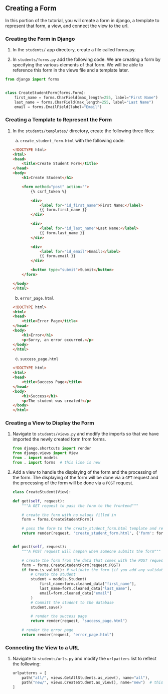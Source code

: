 ## Creating a Form


In this portion of the tutorial, you will create a form in django, a template to represent that form, a view, and connect the view to the url.


### Creating the Form in Django

1. In the `students/` app directory, create a file called forms.py.

2. In `students/forms.py` add the following code. We are creating a form by specifying the various elements of that form. We will be able to reference this form in the views file and a template later.

```python
from django import forms


class CreateStudentForm(forms.Form):
    first_name = forms.CharField(max_length=255, label="First Name")
    last_name = forms.CharField(max_length=255, label="Last Name")
    email = forms.EmailField(label="Email")

```


### Creating a Template to Represent the Form

1. In the `students/templates/` directory, create the following three files:

    a. `create_student_form.html` with the following code:

    ```html
    <!DOCTYPE html>
    <html>
    <head>
        <title>Create Student Form</title>
    </head>
    <body>
        <h1>Create Student</h1>

        <form method="post" action="">
            {% csrf_token %}

            <div>
                <label for="id_first_name">First Name:</label>
                {{ form.first_name }}
            </div>

            <div>
                <label for="id_last_name">Last Name:</label>
                {{ form.last_name }}
            </div>

            <div>
                <label for="id_email">Email:</label>
                {{ form.email }}
            </div>

            <button type="submit">Submit</button>
        </form>

    </body>
    </html>
    ```

    b. `error_page.html`

    ```html
    <!DOCTYPE html>
    <html>
    <head>
        <title>Error Page</title>
    </head>
    <body>
        <h1>Error</h1>
        <p>Sorry, an error occurred.</p>
    </body>
    </html>
    ```

    c. `success_page.html`

    ```html
    <!DOCTYPE html>
    <html>
    <head>
        <title>Success Page</title>
    </head>
    <body>
        <h1>Success</h1>
        <p>The student was created!</p>
    </body>
    </html>
    ```

### Creating a View to Display the Form

1. Navigate to `students/views.py` and modify the imports so that we have imported the newly created form from forms.

    ```python
    from django.shortcuts import render
    from django.views import View
    from . import models
    from . import forms  # this line is new
    ```

2. Add a view to handle the displaying of the form and the processing of the form. The displaying of the form will be done via a `GET` request and the processing of the form will be done via a `POST` request.

    ```python
    class CreateStudent(View):
    
    def get(self, request):
        """A GET request to pass the form to the frontend"""

        # create the form with no values filled in
        form = forms.CreateStudentForm()

        # pass the form to the create_student_form.html template and render it
        return render(request, 'create_student_form.html', {'form': form})
    
    
    def post(self, request):
        """A POST request will happen when someone submits the form"""

        # create the form from the data that comes with the POST request
        form = forms.CreateStudentForm(request.POST)
        if form.is_valid(): # validate the form (if you add any validation)
            # Create the student
            student = models.Student(
                first_name=form.cleaned_data["first_name"], 
                last_name=form.cleaned_data["last_name"], 
                email=form.cleaned_data["email"]
            )
            # Committ the student to the database
            student.save()
            
            # render the success page
            return render(request, "success_page.html")
        
        # render the error page
        return render(request, "error_page.html")
    ```

### Connecting the View to a URL

1. Navigate to `students/urls.py` and modify the `urlpatters` list to reflect the following:

    ```python
    urlpatterns = [
        path("all/", views.GetAllStudents.as_view(), name="all"),
        path("new/", views.CreateStudent.as_view(), name="new")  # this is new
    ]
    ```